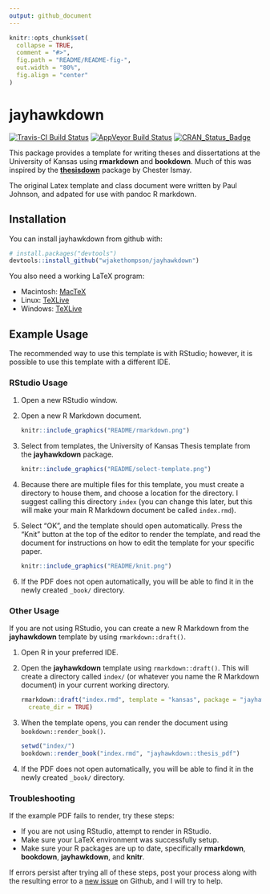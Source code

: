 ```yaml
---
output: github_document
---
```


<!-- README.md is generated from README.Rmd. Please edit that file -->

```r
knitr::opts_chunk$set(
  collapse = TRUE,
  comment = "#>",
  fig.path = "README/README-fig-",
  out.width = "80%",
  fig.align = "center"
)
```

# jayhawkdown

[![Travis-CI Build Status](https://travis-ci.org/wjakethompson/jayhawkdown.svg?branch=master)](https://travis-ci.org/wjakethompson/jayhawkdown)
[![AppVeyor Build Status](https://ci.appveyor.com/api/projects/status/github/wjakethompson/jayhawkdown?branch=master&svg=true)](https://ci.appveyor.com/project/wjakethompson/jayhawkdown)
[![CRAN_Status_Badge](http://www.r-pkg.org/badges/version/jayhawkdown)](http://cran.r-project.org/package=jayhawkdown)

This package provides a template for writing theses and dissertations at the University of Kansas using **rmarkdown** and **bookdown**. Much of this was inspired by the [**thesisdown**](https://github.com/ismayc/thesisdown) package by Chester Ismay.

The original Latex template and class document were written by Paul Johnson, and adpated for use with pandoc R markdown.

## Installation

You can install jayhawkdown from github with:

```r
# install.packages("devtools")
devtools::install_github("wjakethompson/jayhawkdown")
```

You also need a working LaTeX program:

* Macintosh: [MacTeX](https://tug.org/mactex/mactex-download.html)
* Linux: [TeXLive](https://www.tug.org/texlive/acquire-netinstall.html)
* Windows: [TeXLive](https://www.tug.org/texlive/windows.html)

## Example Usage

The recommended way to use this template is with RStudio; however, it is possible to use this template with a different IDE.

### RStudio Usage

1. Open a new RStudio window.
2. Open a new R Markdown document.

    ```r
    knitr::include_graphics("README/rmarkdown.png")
    ```

3. Select from templates, the University of Kansas Thesis template from the **jayhawkdown** package.

    ```r
    knitr::include_graphics("README/select-template.png")
    ```

4. Because there are multiple files for this template, you must create a directory to house them, and choose a location for the directory. I suggest calling this directory `index` (you can change this later, but this will make your main R Markdown document be called `index.rmd`).
5. Select "OK", and the template should open automatically. Press the "Knit" button at the top of the editor to render the template, and read the document for instructions on how to edit the template for your specific paper.

    ```r
    knitr::include_graphics("README/knit.png")
    ```

6. If the PDF does not open automatically, you will be able to find it in the newly created `_book/` directory.

### Other Usage

If you are not using RStudio, you can create a new R Markdown from the **jayhawkdown** template by using `rmarkdown::draft()`.

1. Open R in your preferred IDE.
2. Open the **jayhawkdown** template using `rmarkdown::draft()`. This will create a directory called `index/` (or whatever you name the R Markdown document) in your current working directory.

    ```r
    rmarkdown::draft("index.rmd", template = "kansas", package = "jayhawkdown",
      create_dir = TRUE)
    ```

3. When the template opens, you can render the document using `bookdown::render_book()`.

    ```r
    setwd("index/")
    bookdown::render_book("index.rmd", "jayhawkdown::thesis_pdf")
    ```

4. If the PDF does not open automatically, you will be able to find it in the newly created `_book/` directory.

### Troubleshooting

If the example PDF fails to render, try these steps:

* If you are not using RStudio, attempt to render in RStudio.
* Make sure your LaTeX environment was successfully setup.
* Make sure your R packages are up to date, specifically **rmarkdown**, **bookdown**, **jayhawkdown**, and **knitr**.

If errors persist after trying all of these steps, post your process along with the resulting error to a [new issue](https://github.com/wjakethompson/jayhawkdown/issues) on Github, and I will try to help.
